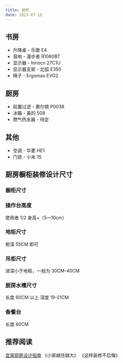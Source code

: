 ```yaml
---
title: 装修
date: 2023-07-19
---
```


## 书房

- 升降桌 - 乐歌 E4
- 音响 - 漫步者 R1080BT
- 显示器 - Innocn 27C1U
- 显示器支架 - 北弧 E350
- 椅子 - Ergomax EVO2

## 厨房

- 前置过滤 - 惠尔顿 P0038
- 冰箱 - 美的 508
- 燃气热水器 - 待定

## 其他

- 空调 - 华菱 HE1
- 门锁 - 小米 1S

## 厨房橱柜装修设计尺寸

### 橱柜尺寸

### 操作台高度

使用者 1/2 身高+（5—10cm）

### 地柜尺寸

柜深 55CM 即可

### 吊柜尺寸

进深小于地柜，一般为 30CM-40CM

### 厨房水槽尺寸

长度 60CM 以上
深度 19-21CM

### 备餐台

长度 60CM

## 推荐阅读

[宜家厨房设计指南](https://www.ikea.com/ca/en/files/pdf/d6/cb/d6cb87ce/fy21_apr_your_new_ikea_kitchen_planning_guide_en.pdf)
《小家越住越大》
《这样装修不后悔》
